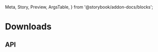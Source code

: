   Meta,
  Story,
  Preview,
  ArgsTable,
} from '@storybook/addon-docs/blocks';

<Meta title="Lists/Tree" component={Downloads} />

# Downloads

<Preview>
  <Story name="Downloads">
    <Downloads lists={downloadList} />
  </Story>
</Preview>

## API

<ArgsTable of={Downloads} />
